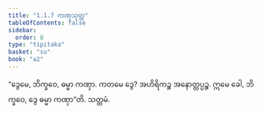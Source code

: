 ```yaml
---
title: "1.1.7 ကဏှသုတ္တ"
tableOfContents: false
sidebar:
  order: 8
type: "tipitaka"
basket: "su"
book: "a2"
---
```



<DynamicBreadcrumb />

<Division number="7" book="a2">

<Paragraph number="19" book="a2">
“ဒွေမေ, ဘိက္ခဝေ, ဓမ္မာ ကဏှာ. ကတမေ ဒွေ? အဟိရိကဉ္စ အနောတ္တပ္ပဉ္စ. ဣမေ ခေါ, ဘိက္ခဝေ, ဒွေ ဓမ္မာ ကဏှာ”တိ.

</Paragraph>
</Division>

<Paragraph number="20" type="center" book="a2">
သတ္တမံ.
</Paragraph>